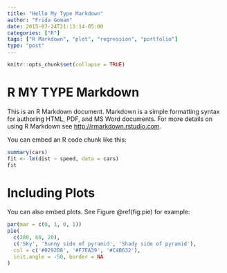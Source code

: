 ```yaml
---
title: "Hello My Type Markdown"
author: "Frida Gomam"
date: 2015-07-24T21:13:14-05:00
categories: ["R"]
tags: ["R Markdown", "plot", "regression", "portfolio"]
type: "post"
---
```


```r
knitr::opts_chunk$set(collapse = TRUE)
```

# R MY TYPE Markdown

This is an R Markdown document. Markdown is a simple formatting syntax for authoring HTML, PDF, and MS Word documents. For more details on using R Markdown see <http://rmarkdown.rstudio.com>.

You can embed an R code chunk like this:

```r
summary(cars)
fit <- lm(dist ~ speed, data = cars)
fit
```

# Including Plots

You can also embed plots. See Figure \@ref(fig:pie) for example:

```r
par(mar = c(0, 1, 0, 1))
pie(
  c(280, 60, 20),
  c('Sky', 'Sunny side of pyramid', 'Shady side of pyramid'),
  col = c('#0292D8', '#F7EA39', '#C4B632'),
  init.angle = -50, border = NA
)
```
